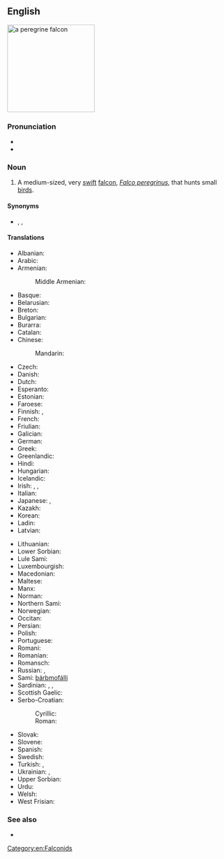 {{also|peregrine-falcon}}
==English==
[[Image:Falco peregrinus - 01.jpg|thumb|right|200px|a '''peregrine falcon''']]
{{wikipedia}}

===Pronunciation===
* {{IPA|/ˈpɛɹɛɡɹɪnˈfælkɒn/|lang=en}}
* {{audio|en-us-peregrine falcon.ogg|Audio (US)|lang=en}}

===Noun===
{{en-noun}}

# A medium-sized, very [[swift]] [[falcon]], ''[[Falco peregrinus]]'', that hunts small [[bird]]s.

====Synonyms====
* {{sense|Falco peregrinus}} {{l|en|duck hawk}}, {{l|en|peregrine}}, {{l|en|peregrine hawk}}

====Translations====
{{trans-top|''Falco peregrinus''}}
* Albanian: {{t|sq|petriti}}
* Arabic: {{t|ar|شَاهِين}}
* Armenian: {{t|hy|իսկական բազե}}
*: Middle Armenian: {{t|axm|շահէն}}
* Basque: {{t|eu|belatz handi}}
* Belarusian: {{t|be|сапса́н|m}}
* Breton: {{t|br|falc’hun kantreat}}
* Bulgarian: {{t|bg|со́кол ски́тник|m}}
* Burarra: {{t|bvr|del}}
* Catalan: {{t|ca|falcó pelegrí|m}}
* Chinese:
*: Mandarin: {{t|cmn|游隼|tr=yóusǔn|sc=Hani}}
* Czech: {{t|cs|sokol stěhovavý|m}}
* Danish: {{t+|da|vandrefalk|c}}
* Dutch: {{t+|nl|slechtvalk|m}}
* Esperanto: {{t|eo|falko}}
* Estonian: {{t|et|rabapistrik}}
* Faroese: {{t|fo|ferðafalkur}}
* Finnish: {{t+|fi|muuttohaukka}}, {{t+|fi|jalohaukka}}
* French: {{t+|fr|faucon pèlerin|m}}
* Friulian: {{t|fur|falcon}}
* Galician: {{t|gl|falcón peregrino}}
* German: {{t+|de|Wanderfalke|m}}
* Greek: {{t+|el|πετρίτης|m}}
* Greenlandic: {{t|kl|kiinaaleeraq}}
* Hindi: {{t|hi|शाहीन|tr=šāhīn}}
* Hungarian: {{t+|hu|vándorsólyom}}
* Icelandic: {{t+|is|förufálki}}
* Irish: {{t+|ga|fabhcún gorm|m}}, {{t|ga|seabhac gorm|m}}, {{t|ga|seabhac seilge|m}}
* Italian: {{t|it|falco pellegrino|m}}
* Japanese: {{t+|ja|隼|tr=hayabusa}}, {{t+|ja|ハヤブサ|tr=hayabusa}}
* Kazakh: {{t|kk|лашын|sc=Cyrl}}
* Korean: {{t+|ko|매}}
* Ladin: {{t|lld|falcon}}
* Latvian: {{t|lv|lielais piekūns}}
{{trans-mid}}
* Lithuanian: {{t|lt|sakalas keleivis}}
* Lower Sorbian: {{t|dsb|sokoł}}
* Lule Sami: {{t|smj|unnep rievsakhábak}}
* Luxembourgish: {{t|lb|Spuervull|m}}
* Macedonian: {{t|mk|сив со́кол|m}}
* Maltese: {{t|mt|bies}}
* Manx: {{t|gv|shirragh y ree|m}}
* Norman: {{t|nrf|êcouffl'ye|m}}
* Northern Sami: {{t|se|bárbmofálli}}
* Norwegian: {{t+|no|vandrefalk}}
* Occitan: {{t|oc|moisset pelegrin|m}}
* Persian: {{t+|fa|شاهین|tr=šāhīn}}
* Polish: {{t|pl|sokół wędrowny|m}}
* Portuguese: {{t|pt|falcão peregrino|m}}
* Romani: {{t|rom|falkono|m}}
* Romanian: {{t|ro|șoim călător}}
* Romansch: {{t|rm|falcun pelegrin|m}}
* Russian: {{t+|ru|сапса́н|m}}, {{t|ru|настоя́щий со́кол|m}}
* Sami: [[bárbmofálli]]
* Sardinian: {{t|sc|àcchili piscadrixi}}, {{t|sc|tilibriu}}, {{t|sc|astori perdighinu}}
* Scottish Gaelic: {{t|gd|seabhag-ghorm|f}}
* Serbo-Croatian:
*: Cyrillic: {{t|sh|сиви соко|m|sc=Cyrl}}
*: Roman: {{t+|sh|sivi soko|m}}
* Slovak: {{t+|sk|sokol sťahovavý|m}}
* Slovene: {{t+|sl|sokol selec|m}}
* Spanish: {{t|es|halcón peregrino|m}}
* Swedish: {{t+|sv|pilgrimsfalk}}
* Turkish: {{t+|tr|doğan}}, {{t+|tr|gökdoğan}}
* Ukrainian: {{t|uk|сапса́н|m}}, {{t|uk|со́кіл|m}}
* Upper Sorbian: {{t|hsb|sokoł}}
* Urdu: {{t|ur|شاہین|tr=šāhīn}}
* Welsh: {{t|cy|hebog tramor}}
* West Frisian: {{t|fy|noardske falk}}
{{trans-bottom}}

===See also===
* {{l|en|Appendix:List of sequence animal genomes/October 2014}}

[[Category:en:Falconids]]